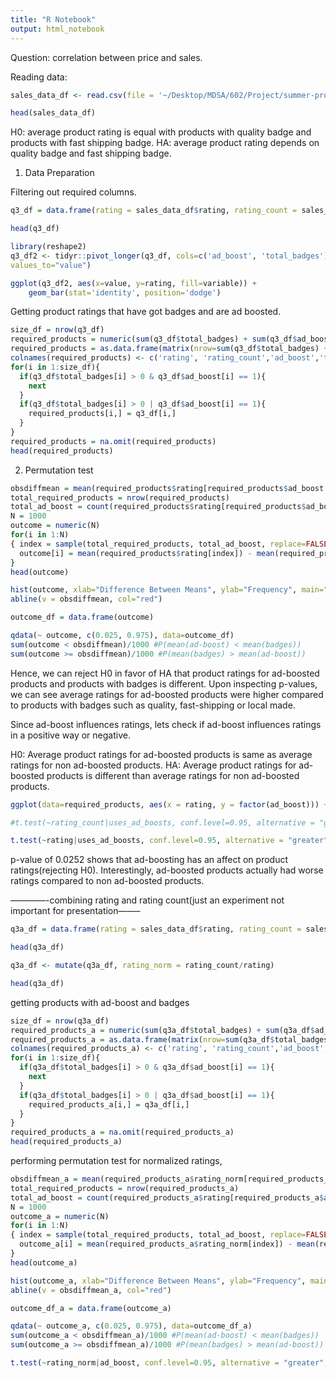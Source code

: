 ```yaml
---
title: "R Notebook"
output: html_notebook
---
```


Question: correlation between price and sales.

Reading data:
```r
sales_data_df <- read.csv(file = '~/Desktop/MDSA/602/Project/summer-products-with-rating-and-performance_2020-08.csv')
```

```r
head(sales_data_df)
```

H0: average product rating is equal with products with quality badge and products with fast shipping badge.
HA: average product rating depends on quality badge and fast shipping badge.

1. Data Preparation

Filtering out required columns.
```r
q3_df = data.frame(rating = sales_data_df$rating, rating_count = sales_data_df$rating_count, ad_boost = sales_data_df$uses_ad_boosts, total_badges = sales_data_df$badges_count, quality = sales_data_df$badge_product_quality, shipping = sales_data_df$badge_fast_shipping)
```

```r
head(q3_df)
```

```r
library(reshape2)
q3_df2 <- tidyr::pivot_longer(q3_df, cols=c('ad_boost', 'total_badges'), names_to='variable', 
values_to="value")

ggplot(q3_df2, aes(x=value, y=rating, fill=variable)) +
    geom_bar(stat='identity', position='dodge')
```


Getting product ratings that have got badges and are ad boosted.
```r
size_df = nrow(q3_df)
required_products = numeric(sum(q3_df$total_badges) + sum(q3_df$ad_boost))
required_products = as.data.frame(matrix(nrow=sum(q3_df$total_badges) + sum(q3_df$ad_boost),ncol=6))
colnames(required_products) <- c('rating', 'rating_count','ad_boost','total_badges','quality','shipping')
for(i in 1:size_df){
  if(q3_df$total_badges[i] > 0 & q3_df$ad_boost[i] == 1){
    next
  }
  if(q3_df$total_badges[i] > 0 | q3_df$ad_boost[i] == 1){
    required_products[i,] = q3_df[i,]
  }
}
required_products = na.omit(required_products)
head(required_products)
```

2. Permutation test
```r
obsdiffmean = mean(required_products$rating[required_products$ad_boost == 1]) - mean(required_products$rating[required_products$total_badges > 0])
total_required_products = nrow(required_products)
total_ad_boost = count(required_products$rating[required_products$ad_boost == 1])
N = 1000
outcome = numeric(N)
for(i in 1:N)
{ index = sample(total_required_products, total_ad_boost, replace=FALSE)#taking adboost first
  outcome[i] = mean(required_products$rating[index]) - mean(required_products$rating[-index])
}
head(outcome)
```

```r
hist(outcome, xlab="Difference Between Means", ylab="Frequency", main="Outcome of 1000 Permutation Tests", col='orange')
abline(v = obsdiffmean, col="red")
```

```r
outcome_df = data.frame(outcome)
```
```r
qdata(~ outcome, c(0.025, 0.975), data=outcome_df)
sum(outcome < obsdiffmean)/1000 #P(mean(ad-boost) < mean(badges))
sum(outcome >= obsdiffmean)/1000 #P(mean(badges) > mean(ad-boost))
```
Hence, we can reject H0 in favor of HA that product ratings for ad-boosted products and products with badges is different. Upon inspecting p-values, we can see average ratings for ad-boosted products were higher compared to products with badges such as quality, fast-shipping or local made.

Since ad-boost influences ratings, lets check if ad-boost influences ratings in a positive way or negative.

H0: Average product ratings for ad-boosted products is same as average ratings for non ad-boosted products.
HA: Average product ratings for ad-boosted products is different than average ratings for non ad-boosted products.

```r
ggplot(data=required_products, aes(x = rating, y = factor(ad_boost))) + geom_violin(fill="brown") + geom_boxplot(width = 0.1, fill="orange") + xlab("Ratings") + ylab("Ad-boost") + ggtitle("Boxplots of ad-boosting") + coord_flip()
```

```r
#t.test(~rating_count|uses_ad_boosts, conf.level=0.95, alternative = "greater", var.equal=FALSE, sales_data_df)
```

```r
t.test(~rating|uses_ad_boosts, conf.level=0.95, alternative = "greater", var.equal=FALSE, sales_data_df)
```
p-value of 0.0252 shows that ad-boosting has an affect on product ratings(rejecting H0). Interestingly, ad-boosted products actually had worse ratings compared to non ad-boosted products.


-------------combining rating and rating count(just an experiment not important for presentation--------

```r
q3a_df = data.frame(rating = sales_data_df$rating, rating_count = sales_data_df$rating_count, ad_boost = sales_data_df$uses_ad_boosts, total_badges = sales_data_df$badges_count, quality = sales_data_df$badge_product_quality, shipping = sales_data_df$badge_fast_shipping)
```

```r
head(q3a_df)
```

```r
q3a_df <- mutate(q3a_df, rating_norm = rating_count/rating)
```

```r
head(q3a_df)
```
getting products with ad-boost and badges
```r
size_df = nrow(q3a_df)
required_products_a = numeric(sum(q3a_df$total_badges) + sum(q3a_df$ad_boost))
required_products_a = as.data.frame(matrix(nrow=sum(q3a_df$total_badges) + sum(q3a_df$ad_boost),ncol=7))
colnames(required_products_a) <- c('rating', 'rating_count','ad_boost','total_badges','quality','shipping','rating_norm')
for(i in 1:size_df){
  if(q3a_df$total_badges[i] > 0 & q3a_df$ad_boost[i] == 1){
    next
  }
  if(q3a_df$total_badges[i] > 0 | q3a_df$ad_boost[i] == 1){
    required_products_a[i,] = q3a_df[i,]
  }
}
required_products_a = na.omit(required_products_a)
head(required_products_a)
```
performing permutation test for normalized ratings,
```r
obsdiffmean_a = mean(required_products_a$rating_norm[required_products_a$ad_boost == 1]) - mean(required_products_a$rating_norm[required_products_a$total_badges > 0])
total_required_products = nrow(required_products_a)
total_ad_boost = count(required_products_a$rating[required_products_a$ad_boost == 1])
N = 1000
outcome_a = numeric(N)
for(i in 1:N)
{ index = sample(total_required_products, total_ad_boost, replace=FALSE)#taking adboost first
  outcome_a[i] = mean(required_products_a$rating_norm[index]) - mean(required_products_a$rating_norm[-index])
}
head(outcome_a)
```

```r
hist(outcome_a, xlab="Difference Between Means", ylab="Frequency", main="Outcome of 1000 Permutation Tests", col='blue')
abline(v = obsdiffmean_a, col="red")
```

```r
outcome_df_a = data.frame(outcome_a)
```
```r
qdata(~ outcome_a, c(0.025, 0.975), data=outcome_df_a)
sum(outcome_a < obsdiffmean_a)/1000 #P(mean(ad-boost) < mean(badges))
sum(outcome_a >= obsdiffmean_a)/1000 #P(mean(badges) > mean(ad-boost))
```
```r
t.test(~rating_norm|ad_boost, conf.level=0.95, alternative = "greater", var.equal=FALSE, q3a_df)
```



